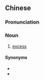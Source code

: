 {{also|启动费}}
==Chinese==
{{zh-forms|s=启动费|type=21}}

===Pronunciation===
{{zh-pron
|m=qǐdòngfèi
|cat=n
}}

===Noun===
{{zh-noun}}

# [[excess]] {{gloss|condition on an insurance policy}}

====Synonyms====
* {{zh-l|墊底費}}
* {{zh-l|起步價}}